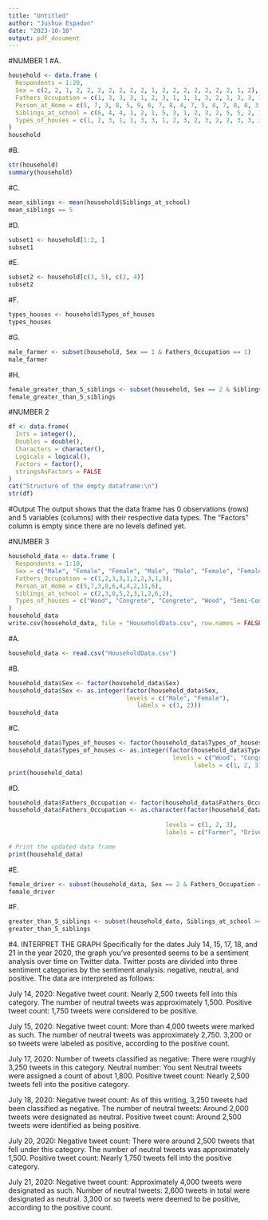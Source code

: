 ```yaml
---
title: "Untitled"
author: "Jushua Espadon"
date: "2023-10-10"
output: pdf_document
---
```


#NUMBER 1
#A.
``` r
household <- data.frame (
  Respondents = 1:20, 
  Sex = c(2, 2, 1, 2, 2, 2, 2, 2, 2, 2, 1, 2, 2, 2, 2, 2, 2, 2, 1, 2), 
  Fathers_Occupation = c(1, 3, 3, 3, 1, 2, 3, 1, 1, 1, 3, 2, 1, 3, 3, 1, 3, 1, 2, 1), 
  Person_at_Home = c(5, 7, 3, 8, 5, 9, 6, 7, 8, 4, 7, 5, 4, 7, 8, 8, 3, 11, 7, 6),
  Siblings_at_school = c(6, 4, 4, 1, 2, 1, 5, 3, 1, 2, 3, 2, 5, 5, 2, 1, 2, 5, 3, 2),
  Types_of_houses = c(1, 2, 3, 1, 1, 3, 3, 1, 2, 3, 2, 3, 2, 2, 3, 3, 3, 3, 3, 2)
)
household
```
#B.
``` r
str(household)
summary(household)
```

#C.
``` r
mean_siblings <- mean(household$Siblings_at_school)
mean_siblings == 5
```

#D.
``` r
subset1 <- household[1:2, ]
subset1
```

#E.
``` r
subset2 <- household[c(3, 5), c(2, 4)]
subset2
```
#F.
``` r
types_houses <- household$Types_of_houses
types_houses
```
#G.
``` r
male_farmer <- subset(household, Sex == 1 & Fathers_Occupation == 1)
male_farmer
```

#H.
``` r
female_greater_than_5_siblings <- subset(household, Sex == 2 & Siblings_at_school >= 5)
female_greater_than_5_siblings
```

#NUMBER 2
``` r
df <- data.frame(
  Ints = integer(),
  Doubles = double(),
  Characters = character(),
  Logicals = logical(),
  Factors = factor(),
  stringsAsFactors = FALSE
)
cat("Structure of the empty dataframe:\n")
str(df)
```
#Output
The output shows that the data frame has 0 observations (rows) and 5 variables (columns) with their respective data types. The "Factors" column is empty since there are no levels defined yet.

#NUMBER 3
``` r
household_data <- data.frame (
  Respondents = 1:10, 
  Sex = c("Male", "Female", "Female", "Male", "Male", "Female", "Female", "Male", "Female", "Male"), 
  Fathers_Occupation = c(1,2,3,3,1,2,2,3,1,3), 
  Person_at_Home = c(5,7,3,8,6,4,4,2,11,6),
  Siblings_at_school = c(2,3,0,5,2,3,1,2,6,2),
  Types_of_houses = c("Wood", "Congrete", "Congrete", "Wood", "Semi-Congrete", "Semi-Congrete", "Wood", "Semi-Congrete", "Semi-Congrete", "Congrete")
)
household_data
write.csv(household_data, file = "HouseholdData.csv", row.names = FALSE)
```
#A.
``` r
household_data <- read.csv("HouseholdData.csv")
```
#B.
``` r
household_data$Sex <- factor(household_data$Sex)
household_data$Sex <- as.integer(factor(household_data$Sex, 
                                 levels = c("Male", "Female"),
                                    labels = c(1, 2)))
household_data
```
#C.
``` r
household_data$Types_of_houses <- factor(household_data$Types_of_houses)
household_data$Types_of_houses <- as.integer(factor(household_data$Types_of_houses,
                                              levels = c("Wood", "Congrete", "Semi-Congrete"),
                                                    labels = c(1, 2, 3)))
print(household_data)
```

#D.
``` r
household_data$Fathers_Occupation <- factor(household_data$Fathers_Occupation)
household_data$Fathers_Occupation <- as.character(factor(household_data$Fathers_Occupation,
                                            
                                            levels = c(1, 2, 3),
                                            labels = c("Farmer", "Driver", "Others")))

# Print the updated data frame
print(household_data)


```

#E.
``` r
female_driver <- subset(household_data, Sex == 2 & Fathers_Occupation == "Driver")
female_driver
```

#F.
``` r
greater_than_5_siblings <- subset(household_data, Siblings_at_school >= 5)
greater_than_5_siblings
```
#4. INTERPRET THE GRAPH
Specifically for the dates July 14, 15, 17, 18, and 21 in the year 2020, the graph you've presented seems to be a sentiment analysis over time on Twitter data. Twitter posts are divided into three sentiment categories by the sentiment analysis: negative, neutral, and positive. The data are interpreted as follows:

July 14, 2020:
Negative tweet count: Nearly 2,500 tweets fell into this category.
The number of neutral tweets was approximately 1,500.
Positive tweet count: 1,750 tweets were considered to be positive.

July 15, 2020:
Negative tweet count: More than 4,000 tweets were marked as such.
The number of neutral tweets was approximately 2,750.
3,200 or so tweets were labeled as positive, according to the positive count.

July 17, 2020:
Number of tweets classified as negative: There were roughly 3,250 tweets in this category.
Neutral number:
You sent
Neutral tweets were assigned a count of about 1,800.
Positive tweet count: Nearly 2,500 tweets fell into the positive category.

July 18, 2020:
Negative tweet count: As of this writing, 3,250 tweets had been classified as negative.
The number of neutral tweets: Around 2,000 tweets were designated as neutral.
Positive tweet count: Around 2,500 tweets were identified as being positive.

July 20, 2020:
Negative tweet count: There were around 2,500 tweets that fell under this category.
The number of neutral tweets was approximately 1,500.
Positive tweet count: Nearly 1,750 tweets fell into the positive category.

July 21, 2020:
Negative tweet count: Approximately 4,000 tweets were designated as such.
Number of neutral tweets: 2,600 tweets in total were designated as neutral.
3,300 or so tweets were deemed to be positive, according to the positive count.